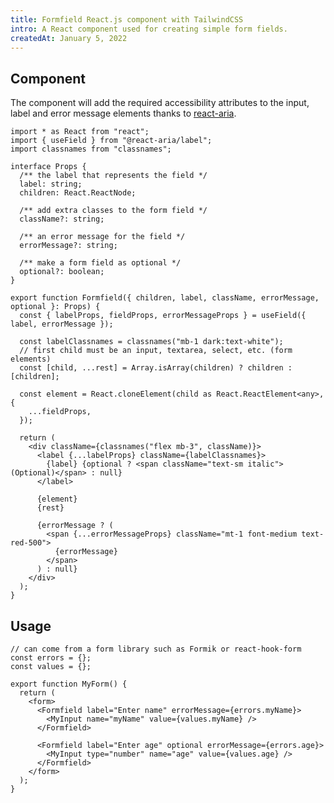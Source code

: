 ```yaml
---
title: Formfield React.js component with TailwindCSS
intro: A React component used for creating simple form fields.
createdAt: January 5, 2022
---
```


## Component

The component will add the required accessibility attributes to the input, label and error message elements
thanks to [react-aria](https://react-spectrum.adobe.com/react-aria/index.html).

```tsx:components/Formfield.tsx
import * as React from "react";
import { useField } from "@react-aria/label";
import classnames from "classnames";

interface Props {
  /** the label that represents the field */
  label: string;
  children: React.ReactNode;

  /** add extra classes to the form field */
  className?: string;

  /** an error message for the field */
  errorMessage?: string;

  /** make a form field as optional */
  optional?: boolean;
}

export function Formfield({ children, label, className, errorMessage, optional }: Props) {
  const { labelProps, fieldProps, errorMessageProps } = useField({ label, errorMessage });

  const labelClassnames = classnames("mb-1 dark:text-white");
  // first child must be an input, textarea, select, etc. (form elements)
  const [child, ...rest] = Array.isArray(children) ? children : [children];

  const element = React.cloneElement(child as React.ReactElement<any>, {
    ...fieldProps,
  });

  return (
    <div className={classnames("flex mb-3", className)}>
      <label {...labelProps} className={labelClassnames}>
        {label} {optional ? <span className="text-sm italic">(Optional)</span> : null}
      </label>

      {element}
      {rest}

      {errorMessage ? (
        <span {...errorMessageProps} className="mt-1 font-medium text-red-500">
          {errorMessage}
        </span>
      ) : null}
    </div>
  );
}
```

## Usage

```tsx
// can come from a form library such as Formik or react-hook-form
const errors = {};
const values = {};

export function MyForm() {
  return (
    <form>
      <Formfield label="Enter name" errorMessage={errors.myName}>
        <MyInput name="myName" value={values.myName} />
      </Formfield>

      <Formfield label="Enter age" optional errorMessage={errors.age}>
        <MyInput type="number" name="age" value={values.age} />
      </Formfield>
    </form>
  );
}
```
